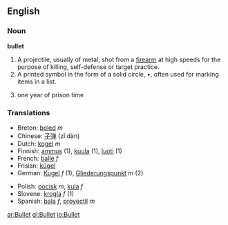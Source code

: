 ==English==
===Noun===
'''bullet'''
# A projectile, usually of metal, shot from a [[firearm]] at high speeds for the purpose of killing, self-defense or target practice.
# A printed symbol in the form of a solid circle, •, often used for marking items in a list.
# {{slang}} one year of prison time
===Translations===
{{top}}<!--languages from A to I go here-->
*Breton: [[boled]] ''m''
*Chinese: [[子弹]] (zǐ dàn)
*Dutch: [[kogel]] ''m''
*Finnish: [[ammus]] (1), [[kuula]] (1), [[luoti]] (1)
*French: [[balle]] ''f''
*Frisian: [[kûgel]]
*German: [[Kugel]] ''f'' (1), [[Gliederungspunkt]] ''m'' (2)
{{mid}}<!--languages from J to Z go here-->
*Polish: [[pocisk]] ''m'', [[kula]] ''f''
*Slovene: [[krogla]] ''f'' (1)
*Spanish: [[bala]] ''f'', [[proyectil]] ''m''
{{bottom}}

[[ar:Bullet]]
[[gl:Bullet]]
[[io:Bullet]]